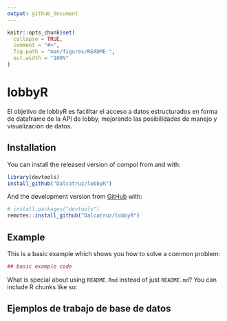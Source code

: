 ```yaml
---
output: github_document
---
```


<!-- README.md is generated from README.Rmd. Please edit that file -->


```r
knitr::opts_chunk$set(
  collapse = TRUE,
  comment = "#>",
  fig.path = "man/figures/README-",
  out.width = "100%"
)
```
# lobbyR

El objetivo de lobbyR es facilitar el acceso a datos estructurados en forma de dataframe de la API de lobby, mejorando las posibilidades de manejo y visualización de datos.

## Installation
You can install the released version of compol from and with:

``` r
library(devtools)
install_github("Dalcatruz/lobbyR")
```

And the development version from [GitHub](https://github.com/) with:

``` r
# install.packages("devtools")
remotes::install_github("Dalcatruz/lobbyR")
```
## Example

This is a basic example which shows you how to solve a common problem:

```r

## basic example code
```

What is special about using `README.Rmd` instead of just `README.md`? You can include R chunks like so:

## Ejemplos de trabajo de base de datos

